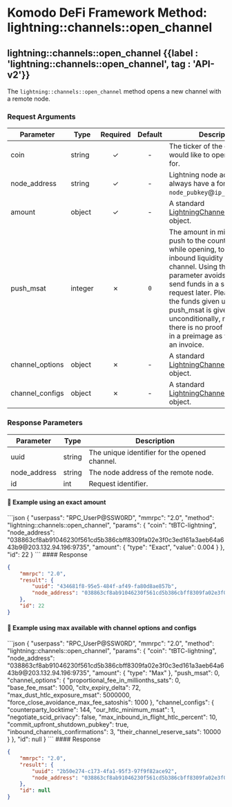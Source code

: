 
# Komodo DeFi Framework Method: lightning::channels::open\_channel

## lightning::channels::open\_channel {{label : 'lightning::channels::open_channel', tag : 'API-v2'}}

The `lightning::channels::open_channel` method opens a new channel with a remote node.

### Request Arguments

| Parameter        | Type    | Required | Default | Description                                                                                                                                                                                                                                                                                                                                                                |
| ---------------- | ------- | :------: | :-----: | -------------------------------------------------------------------------------------------------------------------------------------------------------------------------------------------------------------------------------------------------------------------------------------------------------------------------------------------------------------------------- |
| coin             | string  |     ✓    |    -    | The ticker of the coin you would like to open a channel for.                                                                                                                                                                                                                                                                                                               |
| node\_address    | string  |     ✓    |    -    | Lightning node addresses always have a format of `node_pubkey`@`ip_address`:`port`.                                                                                                                                                                                                                                                                                        |
| amount           | object  |     ✓    |    -    | A standard [LightningChannelAmount](/komodo-defi-framework/api/common_structures/lightning/#lightning-channel-amount) object.                                                                                                                                                                                                                                              |
| push\_msat       | integer |     ✗    |   `0`   | The amount in millisatoshi to push to the counterparty while opening, to create inbound liquidity for the channel. Using the `push_msat` parameter avoids having to send funds in a separate request later. Please note that the funds given using push\_msat is given unconditionally, meaning that there is no proof of payment in a preimage as with paying an invoice. |
| channel\_options | object  |     ✗    |    -    | A standard [LightningChannelOptions](/komodo-defi-framework/api/common_structures/lightning/#lightning-channel-options) object.                                                                                                                                                                                                                                            |
| channel\_configs | object  |     ✗    |    -    | A standard [LightningChannelConfig](/komodo-defi-framework/api/common_structures/lightning/#lightning-channel-config) object.                                                                                                                                                                                                                                              |

### Response Parameters

| Parameter     | Type   | Description                                   |
| ------------- | ------ | --------------------------------------------- |
| uuid          | string | The unique identifier for the opened channel. |
| node\_address | string | The node address of the remote node.          |
| id            | int    | Request identifier.                           |

#### 📌 Example using an exact amount

<CodeGroup title="Open Channel (Exact Amount)" tag="POST" label="open_channel" mm2MethodDecorate="true">
  ```json
  {
    "userpass": "RPC_UserP@SSW0RD",
    "mmrpc": "2.0",
    "method": "lightning::channels::open_channel",
    "params": {
      "coin": "tBTC-lightning",
      "node_address": "038863cf8ab91046230f561cd5b386cbff8309fa02e3f0c3ed161a3aeb64a643b9@203.132.94.196:9735",
      "amount": {
        "type": "Exact",
        "value": 0.004
      }
    },
    "id": 22
  }
  ```
</CodeGroup>

<CollapsibleSection expandedText="Hide Response" collapsedText="Show Response">
  #### Response

  ```json
  {
      "mmrpc": "2.0",
      "result": {
          "uuid": "434681f8-95e5-484f-af49-fa80d8ae857b",
          "node_address": "038863cf8ab91046230f561cd5b386cbff8309fa02e3f0c3ed161a3aeb64a643b9@233.112.95.142:9735"
      },
      "id": 22
  }
  ```
</CollapsibleSection>

#### 📌 Example using max available with channel options and configs

<CodeGroup title="Open Channel (Max Amount with Options)" tag="POST" label="open_channel" mm2MethodDecorate="true">
  ```json
  {
    "userpass": "RPC_UserP@SSW0RD",
    "mmrpc": "2.0",
    "method": "lightning::channels::open_channel",
    "params": {
      "coin": "tBTC-lightning",
      "node_address": "038863cf8ab91046230f561cd5b386cbff8309fa02e3f0c3ed161a3aeb64a643b9@203.132.94.196:9735",
      "amount": {
        "type": "Max"
      },
      "push_msat": 0,
      "channel_options": {
        "proportional_fee_in_millionths_sats": 0,
        "base_fee_msat": 1000,
        "cltv_expiry_delta": 72,
        "max_dust_htlc_exposure_msat": 5000000,
        "force_close_avoidance_max_fee_satoshis": 1000
      },
      "channel_configs": {
        "counterparty_locktime": 144,
        "our_htlc_minimum_msat": 1,
        "negotiate_scid_privacy": false,
        "max_inbound_in_flight_htlc_percent": 10,
        "commit_upfront_shutdown_pubkey": true,
        "inbound_channels_confirmations": 3,
        "their_channel_reserve_sats": 10000
      }
    },
    "id": null
  }
  ```
</CodeGroup>

<CollapsibleSection expandedText="Hide Response" collapsedText="Show Response">
  #### Response

  ```json
  {
      "mmrpc": "2.0",
      "result": {
          "uuid": "2b50e274-c173-4fa1-95f3-97f9f82ace92",
          "node_address": "038863cf8ab91046230f561cd5b386cbff8309fa02e3f0c3ed161a3aeb64a643b9@203.132.94.196:9735"
      },
      "id": null
  }
  ```
</CollapsibleSection>

